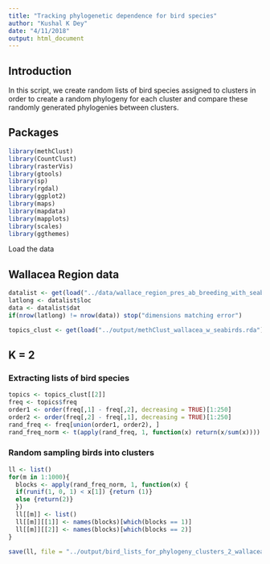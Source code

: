 ```yaml
---
title: "Tracking phylogenetic dependence for bird species"
author: "Kushal K Dey"
date: "4/11/2018"
output: html_document
---
```


## Introduction

In this script, we create random lists of bird species assigned to clusters
in order to create a random phylogeny for each cluster and compare these 
randomly generated phylogenies between clusters. 

## Packages

```r
library(methClust)
library(CountClust)
library(rasterVis)
library(gtools)
library(sp)
library(rgdal)
library(ggplot2)
library(maps)
library(mapdata)
library(mapplots)
library(scales)
library(ggthemes)
```

Load the data

## Wallacea Region data

```r
datalist <- get(load("../data/wallace_region_pres_ab_breeding_with_seabirds.rda"))
latlong <- datalist$loc
data <- datalist$dat
if(nrow(latlong) != nrow(data)) stop("dimensions matching error")
```


```r
topics_clust <- get(load("../output/methClust_wallacea_w_seabirds.rda"))
```

## K = 2

### Extracting lists of bird species

```r
topics <- topics_clust[[2]]
freq <- topics$freq
order1 <- order(freq[,1] - freq[,2], decreasing = TRUE)[1:250]
order2 <- order(freq[,2] - freq[,1], decreasing = TRUE)[1:250]
rand_freq <- freq[union(order1, order2), ]
rand_freq_norm <- t(apply(rand_freq, 1, function(x) return(x/sum(x))))
```

### Random sampling birds into clusters 

```r
ll <- list()
for(m in 1:1000){
  blocks <- apply(rand_freq_norm, 1, function(x) {
  if(runif(1, 0, 1) < x[1]) {return (1)}
  else {return(2)}
  })
  ll[[m]] <- list()
  ll[[m]][[1]] <- names(blocks)[which(blocks == 1)]
  ll[[m]][[2]] <- names(blocks)[which(blocks == 2)]
}

save(ll, file = "../output/bird_lists_for_phylogeny_clusters_2_wallacea.rda")
```




